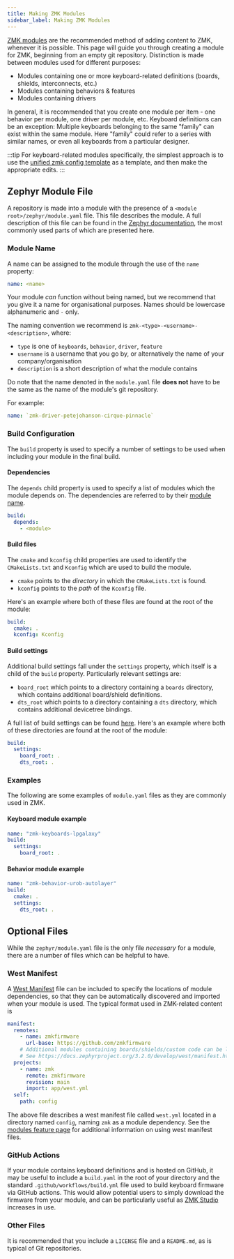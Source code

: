 ```yaml
---
title: Making ZMK Modules
sidebar_label: Making ZMK Modules
---
```


[ZMK modules](../features/modules.mdx) are the recommended method of adding content to ZMK, whenever it is possible. This page will guide you through creating a module for ZMK, beginning from an empty git repository. Distinction is made between modules used for different purposes:

- Modules containing one or more keyboard-related definitions (boards, shields, interconnects, etc.)
- Modules containing behaviors & features
- Modules containing drivers

In general, it is recommended that you create one module per item - one behavior per module, one driver per module, etc. Keyboard definitions can be an exception: Multiple keyboards belonging to the same "family" can exist within the same module. Here "family" could refer to a series with similar names, or even all keyboards from a particular designer.

:::tip
For keyboard-related modules specifically, the simplest approach is to use the [unified zmk config template](https://github.com/zmkfirmware/unified-zmk-config-template) as a template, and then make the appropriate edits.
:::

## Zephyr Module File

A repository is made into a module with the presence of a `<module root>/zephyr/module.yaml` file. This file describes the module. A full description of this file can be found in the [Zephyr documentation](https://docs.zephyrproject.org/3.5.0/develop/modules.html), the most commonly used parts of which are presented here.

### Module Name

A name can be assigned to the module through the use of the `name` property:

```yaml title="<module root>/zephyr/module.yaml"
name: <name>
```

Your module _can_ function without being named, but we recommend that you give it a name for organisational purposes. Names should be lowercase alphanumeric and `-` only.

The naming convention we recommend is `zmk-<type>-<username>-<description>`, where:

- `type` is one of `keyboards`, `behavior`, `driver`, `feature`
- `username` is a username that you go by, or alternatively the name of your company/organisation
- `description` is a short description of what the module contains

Do note that the name denoted in the `module.yaml` file **does not** have to be the same as the name of the module's git repository.

For example:

```yaml title="cirque-input-module/zephyr/module.yaml"
name: `zmk-driver-petejohanson-cirque-pinnacle`
```

### Build Configuration

The `build` property is used to specify a number of settings to be used when including your module in the final build.

#### Dependencies

The `depends` child property is used to specify a list of modules which the module depends on. The dependencies are referred to by their [module name](#module-name).

```yaml title="<module root>/zephyr/module.yaml"
build:
  depends:
    - <module>
```

#### Build files

The `cmake` and `kconfig` child properties are used to identify the `CMakeLists.txt` and `Kconfig` which are used to build the module.

- `cmake` points to the _directory_ in which the `CMakeLists.txt` is found.
- `kconfig` points to the _path_ of the `Kconfig` file.

Here's an example where both of these files are found at the root of the module:

```yaml title="<module root>/zephyr/module.yaml"
build:
  cmake: .
  kconfig: Kconfig
```

#### Build settings

Additional build settings fall under the `settings` property, which itself is a child of the `build` property. Particularly relevant settings are:

- `board_root` which points to a directory containing a `boards` directory, which contains additional board/shield definitions.
- `dts_root` which points to a directory containing a `dts` directory, which contains additional devicetree bindings.

A full list of build settings can be found [here](https://docs.zephyrproject.org/3.5.0/develop/modules.html#build-settings). Here's an example where both of these directories are found at the root of the module:

```yaml title="<module root>/zephyr/module.yaml"
build:
  settings:
    board_root: .
    dts_root: .
```

### Examples

The following are some examples of `module.yaml` files as they are commonly used in ZMK.

#### Keyboard module example

```yaml title="lpgalaxy-keyboards/zephyr/module.yaml"
name: "zmk-keyboards-lpgalaxy"
build:
  settings:
    board_root: .
```

#### Behavior module example

```yaml title="auto-layer-module/zephyr/module.yaml"
name: "zmk-behavior-urob-autolayer"
build:
  cmake: .
  settings:
    dts_root: .
```

## Optional Files

While the `zephyr/module.yaml` file is the only file _necessary_ for a module, there are a number of files which can be helpful to have.

### West Manifest

A [West Manifest](https://docs.zephyrproject.org/3.5.0/develop/west/manifest.html) file can be included to specify the locations of module dependencies, so that they can be automatically discovered and imported when your module is used. The typical format used in ZMK-related content is

```yaml title="config/west.yml"
manifest:
  remotes:
    - name: zmkfirmware
      url-base: https://github.com/zmkfirmware
    # Additional modules containing boards/shields/custom code can be listed here as well
    # See https://docs.zephyrproject.org/3.2.0/develop/west/manifest.html#projects
  projects:
    - name: zmk
      remote: zmkfirmware
      revision: main
      import: app/west.yml
  self:
    path: config
```

The above file describes a west manifest file called `west.yml` located in a directory named `config`, naming `zmk` as a module dependency.
See the [modules feature page](../features/modules.mdx) for additional information on using west manifest files.

### GitHub Actions

If your module contains keyboard definitions and is hosted on GitHub, it may be useful to include a `build.yaml` in the root of your directory and the standard `.github/workflows/build.yml` file used to build keyboard firmware via GitHub actions. This would allow potential users to simply download the firmware from your module, and can be particularly useful as [ZMK Studio](../development/studio-rpc-protocol.md) increases in use.

### Other Files

It is recommended that you include a `LICENSE` file and a `README.md`, as is typical of Git repositories.

